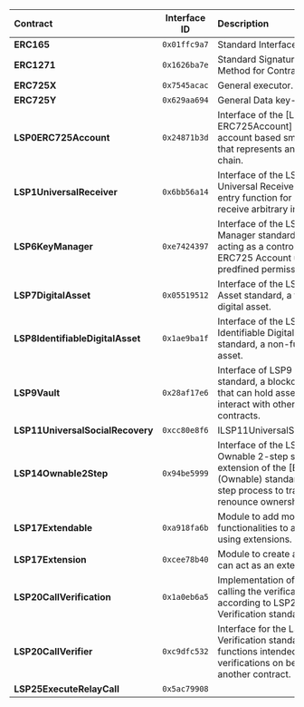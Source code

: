 | Contract                         | Interface ID | Description                                                                                                                                              |
| :------------------------------- | :----------: | :------------------------------------------------------------------------------------------------------------------------------------------------------- |
| **ERC165**                       | `0x01ffc9a7` | Standard Interface Detection.                                                                                                                            |
| **ERC1271**                      | `0x1626ba7e` | Standard Signature Validation Method for Contracts.                                                                                                      |
| **ERC725X**                      | `0x7545acac` | General executor.                                                                                                                                        |
| **ERC725Y**                      | `0x629aa694` | General Data key-value store.                                                                                                                            |
| **LSP0ERC725Account**            | `0x24871b3d` | Interface of the [LSP-0-ERC725Account] standard, an account based smart contract that represents an identity on-chain.                                   |
| **LSP1UniversalReceiver**        | `0x6bb56a14` | Interface of the LSP1 - Universal Receiver standard, an entry function for a contract to receive arbitrary information.                                  |
| **LSP6KeyManager**               | `0xe7424397` | Interface of the LSP6 - Key Manager standard, a contract acting as a controller of an ERC725 Account using predfined permissions.                        |
| **LSP7DigitalAsset**             | `0x05519512` | Interface of the LSP7 - Digital Asset standard, a fungible digital asset.                                                                                |
| **LSP8IdentifiableDigitalAsset** | `0x1ae9ba1f` | Interface of the LSP8 - Identifiable Digital Asset standard, a non-fungible digital asset.                                                               |
| **LSP9Vault**                    | `0x28af17e6` | Interface of LSP9 - Vault standard, a blockchain vault that can hold assets and interact with other smart contracts.                                     |
| **LSP11UniversalSocialRecovery** | `0xcc80e8f6` | ILSP11UniversalSocialRecovery                                                                                                                            |
| **LSP14Ownable2Step**            | `0x94be5999` | Interface of the LSP14 - Ownable 2-step standard, an extension of the [EIP173] (Ownable) standard with 2-step process to transfer or renounce ownership. |
| **LSP17Extendable**              | `0xa918fa6b` | Module to add more functionalities to a contract using extensions.                                                                                       |
| **LSP17Extension**               | `0xcee78b40` | Module to create a contract that can act as an extension.                                                                                                |
| **LSP20CallVerification**        | `0x1a0eb6a5` | Implementation of a contract calling the verification functions according to LSP20 - Call Verification standard.                                         |
| **LSP20CallVerifier**            | `0xc9dfc532` | Interface for the LSP20 Call Verification standard, a set of functions intended to perform verifications on behalf of another contract.                  |
| **LSP25ExecuteRelayCall**        | `0x5ac79908` |                                                                                                                                                          |
